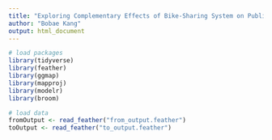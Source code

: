 ```yaml
---
title: "Exploring Complementary Effects of Bike-Sharing System on Public Transit Ridership in Chicago"
author: "Bobae Kang"
output: html_document 
---
```


```r
# load packages
library(tidyverse)
library(feather)
library(ggmap)
library(mapproj)
library(modelr)
library(broom)

# load data
fromOutput <- read_feather("from_output.feather")
toOutput <- read_feather("to_output.feather")
```
